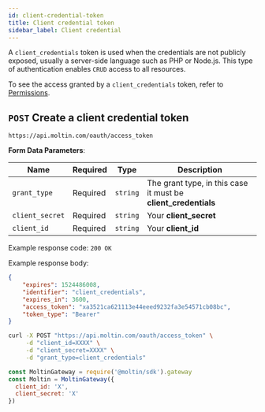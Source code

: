 ```yaml
---
id: client-credential-token
title: Client credential token
sidebar_label: Client credential
---
```


A `client_credentials` token is used when the credentials are not publicly exposed, usually a server-side language such as PHP or Node.js. This type of authentication enables `CRUD` access to all resources.

To see the access granted by a `client_credentials` token, refer to [Permissions](./permissions.md).

## `POST` Create a client credential token

```http
https://api.moltin.com/oauth/access_token
```

<!--DOCUSAURUS_CODE_TABS-->

<!-- Request -->

**Form Data Parameters**:

| Name | Required | Type | Description |
| --- | --- | --- | --- |
| `grant_type` | Required | `string` | The grant type, in this case it must be **client_credentials** |
| `client_secret` | Required | `string` | Your **client_secret** |
| `client_id` | Required | `string` | Your **client_id** |


<!-- Response -->

Example response code: `200 OK`

Example response body:


```json
{
    "expires": 1524486008,
    "identifier": "client_credentials",
    "expires_in": 3600,
    "access_token": "xa3521ca621113e44eeed9232fa3e54571cb08bc",
    "token_type": "Bearer"
}

```

<!--END_DOCUSAURUS_CODE_TABS-->

<!--DOCUSAURUS_CODE_TABS-->

<!--cURL-->

```bash
curl -X POST "https://api.moltin.com/oauth/access_token" \
     -d "client_id=XXXX" \
     -d "client_secret=XXXX" \
     -d "grant_type=client_credentials"

```

<!--JavaScript SDK-->

```javascript
const MoltinGateway = require('@moltin/sdk').gateway
const Moltin = MoltinGateway({
  client_id: 'X',
  client_secret: 'X'
})

```

<!--END_DOCUSAURUS_CODE_TABS-->
